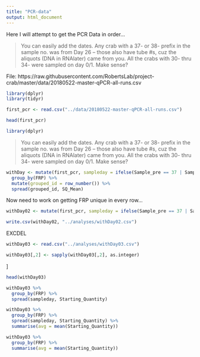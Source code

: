```yaml
---
title: "PCR-data"
output: html_document
---
```




Here I will attempt to get the PCR Data in order...

>You can easily add the dates. Any crab with a 37- or 38- prefix in the sample no. was from Day 26 -- those also have tube #s, cuz the aliquots (DNA in RNAlater) came from you. All the crabs with 30- thru 34- were sampled on day 0/1. Make sense?

File: https://raw.githubusercontent.com/RobertsLab/project-crab/master/data/20180522-master-qPCR-all-runs.csv

```r
library(dplyr)
library(tidyr)

```




```r
first_pcr <- read.csv("../data/20180522-master-qPCR-all-runs.csv")
``` 



```r
head(first_pcr)
```



```r
library(dplyr)
```


>You can easily add the dates. Any crab with a 37- or 38- prefix in the sample no. was from Day 26 -- those also have tube #s, cuz the aliquots (DNA in RNAlater) came from you. All the crabs with 30- thru 34- were sampled on day 0/1. Make sense?


```r
withDay <- mutate(first_pcr, sampleday = ifelse(Sample_pre == 37 | Sample_pre == 38, "day26", ifelse(Sample_pre == 30 | Sample_pre == 31 | Sample_pre == 32 | Sample_pre == 33 | Sample_pre == 34, "day01", "unknown"))) %>%
  group_by(FRP) %>% 
  mutate(grouped_id = row_number()) %>%
  spread(grouped_id, SQ_Mean)

```


Now need to work on getting FRP unique in every row...


```r
withDay02 <- mutate(first_pcr, sampleday = ifelse(Sample_pre == 37 | Sample_pre == 38, "day26", ifelse(Sample_pre == 30 | Sample_pre == 31 | Sample_pre == 32 | Sample_pre == 33 | Sample_pre == 34, "day01", "unknown"))) 

```

```r
write.csv(withDay02, "../analyses/withDay02.csv")
```



EXCDEL


```r
withDay03 <- read.csv("../analyses/withDay03.csv")
```


```r
withDay03[,2] <- sapply(withDay03[,2], as.integer)
```


]

```r
head(withDay03)
```






```r
withDay03 %>%
  group_by(FRP) %>% 
  spread(sampleday, Starting_Quantity) 

```

```r
withDay03 %>%
  group_by(FRP) %>% 
  spread(sampleday, Starting_Quantity) %>% 
  summarise(avg = mean(Starting_Quantity))

```



```r
withDay03 %>%
  group_by(FRP) %>% 
  summarise(avg = mean(Starting_Quantity))

```